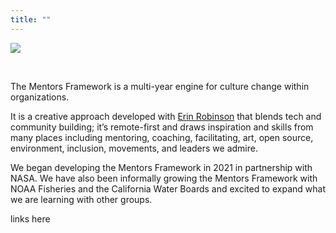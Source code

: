```yaml
---
title: ""
---
```


::: column-screen
![](images/banner_imgs/text_banners/mentors_framework_banner.png)

<br>

::: white-div

::: {.medium-body-text .center-text}
The Mentors Framework is a multi-year engine for culture change within organizations.
:::

It is a creative approach developed with [Erin Robinson](https://erinrobinson.info/) that blends tech and community building; it’s remote-first and draws inspiration and skills from many places including mentoring, coaching, facilitating, art, open source, environment, inclusion, movements, and leaders we admire.

We began developing the Mentors Framework in 2021 in partnership with NASA. We have also been informally growing the Mentors Framework with NOAA Fisheries and the California Water Boards and excited to expand what we are learning with other groups.

::: {.orange-bg .medium-body-text .center-text}
links here
:::

:::

:::